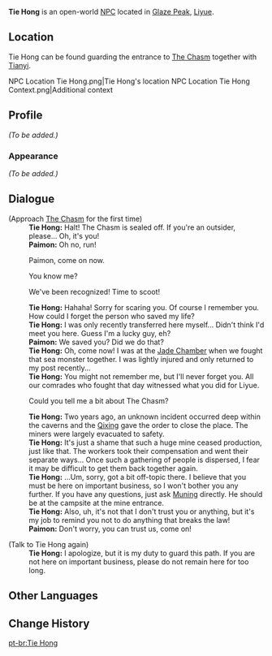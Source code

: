 {{Meta
<!-- Remove this template after adding the missing info -->
|missing_NPC_profile  = yes
}}
{{Character Infobox
|type             = Open-World NPC
|image            = NPC Tie Hong.png
|region           = Liyue
|location         = Liyue
|affiliation      = Millelith
|title            = Millelith Soldier
}}
'''Tie Hong''' is an open-world [[NPC]] located in [[Glaze Peak]], [[Liyue]].

==Location==
Tie Hong can be found guarding the entrance to [[The Chasm (Area)|The Chasm]] together with [[Tianyi]].
<gallery>
NPC Location Tie Hong.png|Tie Hong's location
NPC Location Tie Hong Context.png|Additional context
</gallery>

==Profile==
<!-- detailed story/lore information goes here -->
''(To be added.)''

===Appearance===
''(To be added.)''

==Dialogue==
{{Dialogue Start}}
;(Approach [[The Chasm (Area)|The Chasm]] for the first time)
:'''Tie Hong:''' Halt! The Chasm is sealed off. If you're an outsider, please... Oh, it's you!
:'''Paimon:''' Oh no, run!
:{{DIcon}} Paimon, come on now.
:{{DIcon}} You know me?
:{{DIcon}} We've been recognized! Time to scoot!
:'''Tie Hong:''' Hahaha! Sorry for scaring you. Of course I remember you. How could I forget the person who saved my life?
:'''Tie Hong:''' I was only recently transferred here myself... Didn't think I'd meet you here. Guess I'm a lucky guy, eh?
:'''Paimon:''' We saved you? Did we do that?
:'''Tie Hong:''' Oh, come now! I was at the [[Jade Chamber]] when we fought that sea monster together. I was lightly injured and only returned to my post recently...
:'''Tie Hong:''' You might not remember me, but I'll never forget you. All our comrades who fought that day witnessed what you did for Liyue.
:{{DIcon}} Could you tell me a bit about The Chasm?
:'''Tie Hong:''' Two years ago, an unknown incident occurred deep within the caverns and the [[Qixing]] gave the order to close the place. The miners were largely evacuated to safety.
:'''Tie Hong:''' It's just a shame that such a huge mine ceased production, just like that. The workers took their compensation and went their separate ways... Once such a gathering of people is dispersed, I fear it may be difficult to get them back together again.
:'''Tie Hong:''' ...Um, sorry, got a bit off-topic there. I believe that you must be here on important business, so I won't bother you any further. If you have any questions, just ask [[Muning]] directly. He should be at the campsite at the mine entrance.
:'''Tie Hong:''' Also, uh, it's not that I don't trust you or anything, but it's my job to remind you not to do anything that breaks the law!
:'''Paimon:''' Don't worry, you can trust us, come on!

;(Talk to Tie Hong again)
:'''Tie Hong:''' I apologize, but it is my duty to guard this path. If you are not here on important business, please do not remain here for too long.
{{Dialogue End}}
<!--
==Trivia==
-->
==Other Languages==
{{Other Languages
|default_hidden = 1
|en      = Tie Hong
|zhs     = 铁弘
|zhs_rm  = Tiě Hóng
|zht     = 鐵弘
|zht_rm  = Tiě Hóng
|ja      = 鉄弘
|ja_rm   = Tetsukou{{Assumed}}
|ko      = 철홍
|es      = Tie Hong
|fr      = Tie Hong
|ru      = Те Хун
|th      = Tie Hong
|vi      = Tie Hong
|de      = Tie Hong
|id      = Tie Hong
|pt      = Tie Hong
|tr      = Tie Hong
|it      = Tie Hong
}}

==Change History==
{{Change History|2.6}}
<!--
==References==
{{Reflist}}
-->

[[pt-br:Tie Hong]]